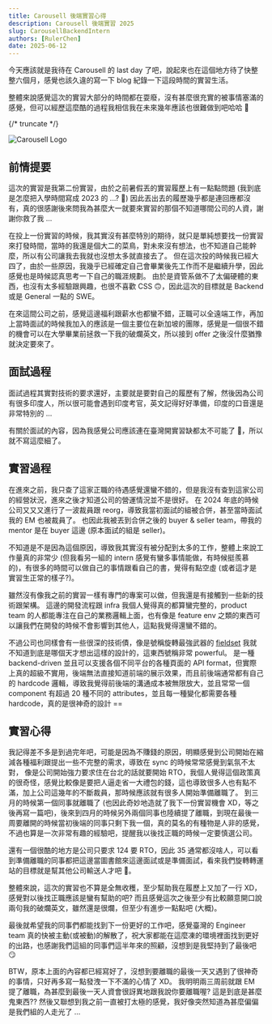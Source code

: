```yaml
---
title: Carousell 後端實習心得
description: Carousell 後端實習 2025
slug: CarousellBackendIntern
authors: [RulerChen]
date: 2025-06-12
---
```


今天應該就是我待在 Carousell 的 last day 了吧，說起來也在這個地方待了快整整六個月，感覺也該久違的寫一下 blog 紀錄一下這段時間的實習生活。

整體來說感覺這次的實習大部分的時間都在耍廢，沒有甚麼很充實的被事情塞滿的感覺，但可以經歷這麼酷的過程我相信我在未來幾年應該也很難做到吧哈哈 🤣

{/* truncate */}

![Carousell Logo](/img/blog/carousell-1.jpg)

## 前情提要

這次的實習是我第二份實習，由於之前暑假丟的實習履歷上有一點點問題 (我到底是怎麼把入學時間寫成 2023 的 ...? 🤔) 因此丟出去的履歷幾乎都是連回應都沒有，真的很感謝後來問我為甚麼大一就要來實習的那個不知道哪間公司的人資，謝謝你救了我 ...

在投上一份實習的時候，我其實沒有甚麼特別的期待，就只是單純想要找一份實習來打發時間，當時的我還是個大二的菜鳥，對未來沒有想法，也不知道自己能幹麼，所以有公司讓我去我就也沒想太多就直接去了。
但在這次投的時候我已經大四了，由於一些原因，我幾乎已經確定自己會畢業後先工作而不是繼續升學，因此感覺也是時候認真思考一下自己的職涯規劃。
由於是資管系做不了太偏硬體的東西，也沒有太多經驗跟興趣，也很不喜歡 CSS 🙃，因此這次的目標就是 Backend 或是 General 一點的 SWE。

在來這間公司之前，感覺這邊福利跟薪水也都蠻不錯，正職可以全遠端工作，再加上當時面試的時候我加入的應該是一個主要位在新加坡的團隊，感覺是一個很不錯的機會可以在大學畢業前拯救一下我的破爛英文，所以接到 offer 之後沒什麼猶豫就決定要來了。

## 面試過程

面試過程其實對技術的要求還好，主要就是要對自己的履歷有了解，然後因為公司有很多印度人，所以很可能會遇到印度考官，英文記得好好準備，印度的口音還是非常特別的 ...

有關於面試的內容，因為我感覺公司應該連在臺灣開實習缺都太不可能了 🤣，所以就不寫這麼細了。

## 實習過程

在進來之前，我只查了這家正職的待遇感覺還蠻不錯的，但是我沒有查到這家公司的經營狀況，進來之後才知道公司的營運情況並不是很好。
在 2024 年底的時候公司又又又進行了一波裁員跟 reorg，導致我當初面試的組被合併，甚至當時面試我的 EM 也被裁員了。
也因此我被丟到合併之後的 buyer & seller team，帶我的 mentor 是在 buyer 這邊 (原本面試的組是 seller)。

不知道是不是因為這個原因，導致我其實沒有被分配到太多的工作，整體上來說工作量真的非常少 (但我看另一組的 intern 感覺有蠻多事情能做，有時候挺羨慕的)，有很多的時間可以做自己的事情跟看自己的書，覺得有點空虛 (或者這才是實習生正常的樣子?)。

雖然沒有像我之前的實習一樣有專門的專案可以做，但我還是有接觸到一些新的技術跟架構。
這邊的開發流程跟 infra 我個人覺得真的都算蠻完整的，product team 的人都能專注在自己的業務邏輯上面，也有像是 feature env 之類的東西可以讓我們在開發的時候不會影響到其他人，這點我覺得還蠻不錯的。

不過公司也同樣會有一些很深的技術債，像是號稱旋轉最強武器的 [fieldset](https://medium.com/carousell-insider/building-a-dynamic-ui-system-at-carousell-part-1-849c30ceacb9) 我就不知道到底是哪個天才想出這樣的設計的，這東西號稱非常 powerful。
是一種 backend-driven 並且可以支援各個不同平台的各種頁面的 API format，但實際上真的超級不實用，後端無法直接知道前端的展示效果，而且前後端通常都有自己的 hardcode 邏輯，導致我覺得前後端的溝通成本被無限放大，並且常常一個 component 有超過 20 種不同的 attributes，並且每一種變化都需要各種 hardcode，真的是很神奇的設計 ==

## 實習心得

我記得差不多是到過完年吧，可能是因為不賺錢的原因，明顯感覺到公司開始在縮減各種福利跟提出一些不完整的需求，導致在 sync 的時候常常感覺到氣氛不太對，
像是公司開始強力要求住在台北的話就要開始 RTO，我個人覺得這個政策真的很奇怪，感覺比較像是要把人逼走省一大禮包的錢，這也導致很多人也有點不滿，加上公司這幾年的不斷裁員，那時候應該就有很多人開始準備離職了。
到三月的時候第一個同事就離職了 (也因此奇妙地造就了我下一份實習機會 XD，等之後再寫一篇吧)，後來到四月的時候另外兩個同事也陸續提了離職，到現在最後一周要離開的時候當初後端的同事只剩下我一個，真的莫名的有種物是人非的感覺，不過也算是一次非常有趣的經驗吧，提醒我以後找正職的時候一定要慎選公司。

還有一個很酷的地方是公司只要求 124 要 RTO，因此 35 通常都沒啥人，可以看到準備離職的同事都把這邊當圖書館來這邊面試或是準備面試，看來我們旋轉轉運站的目標就是幫其他公司輸送人才吧 🤣。

整體來說，這次的實習也不算是全無收穫，至少幫助我在履歷上又加了一行 XD，感覺對以後找正職應該是蠻有幫助的吧?
而且感覺這次之後至少有比較願意開口說兩句我的破爛英文，雖然還是很爛，但至少有進步一點點吧 (大概)。

最後就希望我的同事們都能找到下一份更好的工作吧，感覺臺灣的 Engineer team 真的快被主動(或被動)的解散了，祝大家都能在這麼凍的環境裡面找到更好的出路，也感謝我們這組的同事們這半年來的照顧，沒想到是我堅持到了最後吧 😏

BTW，原本上面的內容都已經寫好了，沒想到要離職的最後一天又遇到了很神奇的事情，只好再多寫一點發洩一下不滿的心情了 XD。
我明明兩三周前就跟 EM 提了離職，為甚麼到最後一天人資會很訝異地跟我說你要離職喔? 這是到底是甚麼鬼東西?? 然後又聯想到我之前一直被打太極的感覺，我好像突然知道為甚麼偏偏是我們組的人走光了 ...
